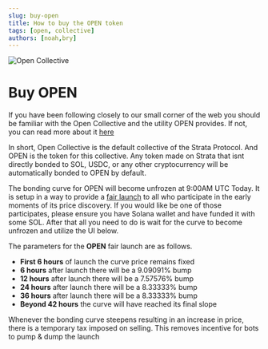 ```yaml
---
slug: buy-open
title: How to buy the OPEN token
tags: [open, collective]
authors: [noah,bry]
---
```


![Open Collective](./OpenSplash.png)

# Buy OPEN

If you have been following closely to our small corner of the web you should be familiar with the Open Collective and the utility OPEN provides. If not, you can read more about it [here](/blog/open-collective)

In short, Open Collective is the default collective of the Strata Protocol. And OPEN is the token for this collective. Any token made on Strata that isnt directly bonded to SOL, USDC, or any other cryptocurrency will be automatically bonded to OPEN by default.

The bonding curve for OPEN will become unfrozen at 9:00AM UTC Today. It is setup in a way to provide a [fair launch](/blog/open-collective#open-fair-launch) to all who participate in the early moments of its price discovery. If you would like be one of those participates, please ensure you have Solana wallet and have funded it with some SOL. After that all you need to do is wait for the curve to become unfrozen and utilize the UI below.


<BuyOpen />

The parameters for the **OPEN** fair launch are as follows.
* **First 6 hours** of launch the curve price remains fixed
* **6 hours** after launch there will be a 9.09091% bump
* **12 hours** after launch there will be a 7.57576% bump
* **24 hours** after launch there will be a 8.33333% bump
* **36 hours** after launch there will be a 8.33333% bump
* **Beyond 42 hours** the curve will have reached its final slope

Whenever the bonding curve steepens resulting in an increase in price, there is a temporary tax imposed on selling. This removes incentive for bots to pump  & dump the launch